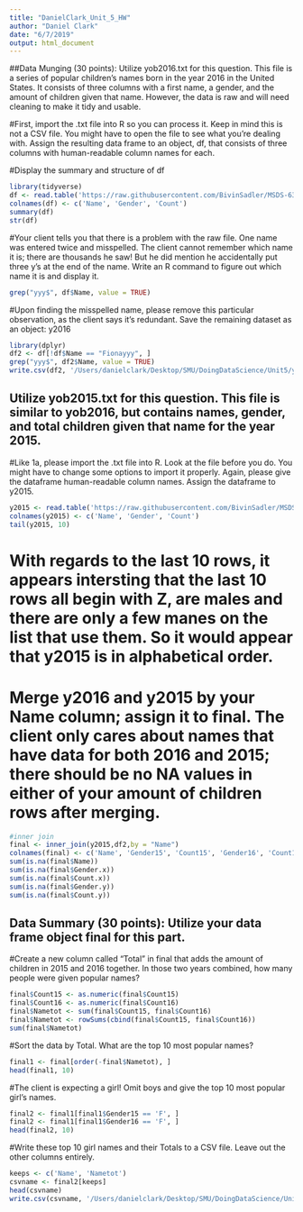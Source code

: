 ```yaml
---
title: "DanielClark_Unit_5_HW"
author: "Daniel Clark"
date: "6/7/2019"
output: html_document
---
```


##Data Munging (30 points): Utilize yob2016.txt for this question. This file is a series of popular children’s names born in the year 2016 in the United States.  It consists of three columns with a first name, a gender, and the amount of children given that name.  However, the data is raw and will need cleaning to make it tidy and usable. 

#First, import the .txt file into R so you can process it.  Keep in mind this is not a CSV file.  You might have to open the file to see what you’re dealing with.  Assign the resulting data frame to an object, df, that consists of three columns with human-readable column names for each. 

#Display the summary and structure of df 

```r
library(tidyverse)
df <- read.table('https://raw.githubusercontent.com/BivinSadler/MSDS-6306-Doing-Data-Science/master/Unit%205/yob2016.txt', sep =";", header = FALSE, quote = '')
colnames(df) <- c('Name', 'Gender', 'Count')
summary(df)
str(df)
```

#Your client tells you that there is a problem with the raw file.  One name was entered twice and misspelled.  The client cannot remember which name it is; there are thousands he saw! But he did mention he accidentally put three y’s at the end of the name.  Write an R command to figure out which name it is and display it. 

```r
grep("yyy$", df$Name, value = TRUE)

```

#Upon finding the misspelled name, please remove this particular observation, as the client says it’s redundant.  Save the remaining dataset as an object: y2016  

```r
library(dplyr)
df2 <- df[!df$Name == "Fionayyy", ]
grep("yyy$", df2$Name, value = TRUE)
write.csv(df2, '/Users/danielclark/Desktop/SMU/DoingDataScience/Unit5/y2016.csv')
```

## Utilize yob2015.txt for this question.  This file is similar to yob2016, but contains names, gender, and total children given that name for the year 2015. 

#Like 1a, please import the .txt file into R.  Look at the file before you do.  You might have to change some options to import it properly.  Again, please give the dataframe human-readable column names.  Assign the dataframe to y2015.   

```r
y2015 <- read.table('https://raw.githubusercontent.com/BivinSadler/MSDS-6306-Doing-Data-Science/master/Unit%205/yob2015.txt', sep =",", header = FALSE, quote = '')
colnames(y2015) <- c('Name', 'Gender', 'Count')
tail(y2015, 10)
```

# With regards to the last 10 rows, it appears intersting that the last 10 rows all begin with Z, are males and there are only a few manes on the list that use them. So it would appear that y2015 is in alphabetical order.

# Merge y2016 and y2015 by your Name column; assign it to final.  The client only cares about names that have data for both 2016 and 2015; there should be no NA values in either of your amount of children rows after merging. 

```r
#inner join
final <- inner_join(y2015,df2,by = "Name")
colnames(final) <- c('Name', 'Gender15', 'Count15', 'Gender16', 'Count16')
sum(is.na(final$Name))
sum(is.na(final$Gender.x))
sum(is.na(final$Count.x))
sum(is.na(final$Gender.y))
sum(is.na(final$Count.y))
```

## Data Summary (30 points): Utilize your data frame object final for this part. 

#Create a new column called “Total” in final that adds the amount of children in 2015 and 2016 together.  In those two years combined, how many people were given popular names? 

```r
final$Count15 <- as.numeric(final$Count15)
final$Count16 <- as.numeric(final$Count16)
final$Nametot <- sum(final$Count15, final$Count16)
final$Nametot <- rowSums(cbind(final$Count15, final$Count16))
sum(final$Nametot)
```

#Sort the data by Total.  What are the top 10 most popular names? 

```r
final1 <- final[order(-final$Nametot), ]
head(final1, 10)
```

#The client is expecting a girl!  Omit boys and give the top 10 most popular girl’s names. 



```r
final2 <- final1[final1$Gender15 == 'F', ]
final2 <- final1[final1$Gender16 == 'F', ]
head(final2, 10)
```

#Write these top 10 girl names and their Totals to a CSV file.  Leave out the other columns entirely. 

```r
keeps <- c('Name', 'Nametot')
csvname <- final2[keeps]
head(csvname)
write.csv(csvname, '/Users/danielclark/Desktop/SMU/DoingDataScience/Unit5/Girlnames15to16.csv')
```
